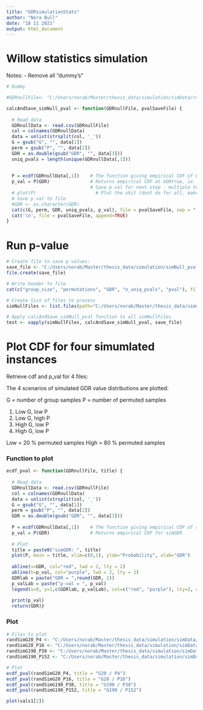 ---
title: "GDRsimulationStats"
author: "Nora Bull"
date: "18 11 2021"
output: html_document
---


# Willow statistics simulation

Notes: 
- Remove all "dummy's"
```{r}
# Dummy

#GDRnullFile<- "C:/Users/norab/Master/thesis_data/simulation/simData/randSimG9_P5.csv"  # Dummy

calcAndSave_simNull_pval <- function(GDRnullFile, pvalSaveFile) {
  
  # Read data
  GDRnullData <- read.csv(GDRnullFile)
  col = colnames(GDRnullData)
  data = unlist(strsplit(col, '_'))
  G = gsub("G", "", data[1])
  perm = gsub("P", "", data[2])
  GDR = as.double(gsub("GDR", "", data[3]))
  uniq_pvals = length(unique(GDRnullData[,1]))
  
  
  P = ecdf(GDRnullData[,1])    # The function giving empirical CDF of GDRnull_values
  p_val = P(GDR)               # Returns empirical CDF at GDRtrue, ie. calculated GDR for populations
                               # Save p val for next step - multiple testing correcting
  # plot(P)                      # Plot the shit (dont do for all, make an example or two...
  # Save p val to file
  #GDR <- as.character(GDR)
  cat(c(G, perm, GDR, uniq_pvals, p_val), file = pvalSaveFile, sep = ",", append = TRUE)
  cat('\n', file = pvalSaveFile, append=TRUE)
}


```

# Run p-value 
```{r}

# Create file to save p values:
save_file <- "C:/Users/norab/Master/thesis_data/simulation/simNull_pvals.csv"
file.create(save_file)

# Write header to file
cat(c("group_size", "permutations", "GDR", "n_uniq_pvals", "pval"), file = simNull_pvals_file, append=TRUE)

# Create list of files to process
simNullFiles <- list.files(path="C:/Users/norab/Master/thesis_data/simulation/simData/", full.names=TRUE, recursive=FALSE)

# Apply calcAndSave_simNull_pval function to all simNullFiles
test <- sapply(simNullFiles, calcAndSave_simNull_pval, save_file)

```


# Plot CDF for four simumlated instances

Retrieve cdf and p_val for 4 files:

The 4 scenarios of simulated GDR value distributions are plotted: 

G = number of group samples
P = number of permuted samples

  1. Low G, low P
  2. Low G, high P
  3. High G, low P
  4. High G, low P

Low = 20 % permuted samples
High = 80 % permuted samples

### Function to plot 
```{r}

ecdf_pval <- function(GDRnullFile, title) {
  
  # Read data
  GDRnullData <- read.csv(GDRnullFile)
  col = colnames(GDRnullData)
  data = unlist(strsplit(col, '_'))
  G = gsub("G", "", data[1])
  perm = gsub("P", "", data[2])
  GDR = as.double(gsub("GDR", "", data[3]))
  
  P = ecdf(GDRnullData[,1])    # The function giving empirical CDF of simGDR
  p_val = P(GDR)               # Returns empirical CDF for simGDR
  
  # Plot
  title = paste0("simGDR: ", title)
  plot(P, main = title, xlim=c(0,1), ylab="Probability", xlab="GDR")          
  
  abline(v=GDR, col="red", lwd = 2, lty = 2)
  abline(h=p_val, col="purple", lwd = 2, lty = 2)
  GDRlab = paste("GDR = ",round(GDR, 2))
  p_valLab = paste("p-val = ", p_val)
  legend(x=0, y=1,c(GDRlab, p_valLab), col=c("red", "purple"), lty=2, cex=0.8)
  
  print(p_val)
  return(GDR)}

```

### Plot
```{r}
# Files to plot
randSimG20_P4 <- "C:/Users/norab/Master/thesis_data/simulation/simData/randSimG20_P4.csv"
randSimG20_P16 <- "C:/Users/norab/Master/thesis_data/simulation/simData/randSimG20_P16.csv"
randSimG190_P38 <- "C:/Users/norab/Master/thesis_data/simulation/simData/randSimG190_P38.csv"
randSimG190_P152 <- "C:/Users/norab/Master/thesis_data/simulation/simData/randSimG190_P152.csv"

# Plot
ecdf_pval(randSimG20_P4, title = "G20 / P4")
ecdf_pval(randSimG20_P16, title = "G20 / P16")
ecdf_pval(randSimG190_P38, title = "G190 / P38")
ecdf_pval(randSimG190_P152, title = "G190 / P152")

```

```{r}
plot(vals1[2])
```

